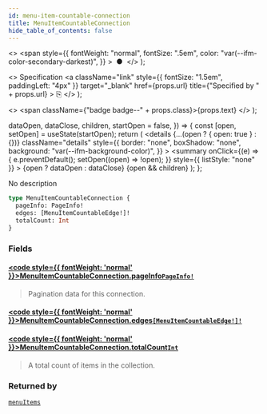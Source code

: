 ```yaml
---
id: menu-item-countable-connection
title: MenuItemCountableConnection
hide_table_of_contents: false
---
```


  <>
    <span
      style={{
        fontWeight: "normal",
        fontSize: ".5em",
        color: "var(--ifm-color-secondary-darkest)",
      }}
    >
      &nbsp;●&nbsp;
    </span>
  </>
);

  <>
    Specification
    <a
      className="link"
      style={{ fontSize: "1.5em", paddingLeft: "4px" }}
      target="\_blank"
      href={props.url}
      title={"Specified by " + props.url}
    >
      ⎘
    </a>
  </>
);

  <>
    <span className={"badge badge--" + props.class}>{props.text}</span>
  </>
);


  dataOpen,
  dataClose,
  children,
  startOpen = false,
}) => {
  const [open, setOpen] = useState(startOpen);
  return (
    <details
      {...(open ? { open: true } : {})}
      className="details"
      style={{
        border: "none",
        boxShadow: "none",
        background: "var(--ifm-background-color)",
      }}
    >
      <summary
        onClick={(e) => {
          e.preventDefault();
          setOpen((open) => !open);
        }}
        style={{ listStyle: "none" }}
      >
        {open ? dataOpen : dataClose}
      </summary>
      {open && children}
    </details>
  );
};

No description

```graphql
type MenuItemCountableConnection {
  pageInfo: PageInfo!
  edges: [MenuItemCountableEdge!]!
  totalCount: Int
}
```

### Fields

#### [<code style={{ fontWeight: 'normal' }}>MenuItemCountableConnection.<b>pageInfo</b></code>](#)<Bullet />[`PageInfo!`](../../../api-storefront/miscellaneous/objects/page-info) <Badge class="secondary" text="non-null"/> <Badge class="secondary" text="object"/>

> Pagination data for this connection.

#### [<code style={{ fontWeight: 'normal' }}>MenuItemCountableConnection.<b>edges</b></code>](#)<Bullet />[`[MenuItemCountableEdge!]!`](../../../api-storefront/menu/objects/menu-item-countable-edge) <Badge class="secondary" text="non-null"/> <Badge class="secondary" text="object"/>

>

#### [<code style={{ fontWeight: 'normal' }}>MenuItemCountableConnection.<b>totalCount</b></code>](#)<Bullet />[`Int`](../../../api-storefront/miscellaneous/scalars/int) <Badge class="secondary" text="scalar"/>

> A total count of items in the collection.

### Returned by

[`menuItems`](../../../api-storefront/menu/queries/menu-items) <Badge class="secondary" text="query"/>
